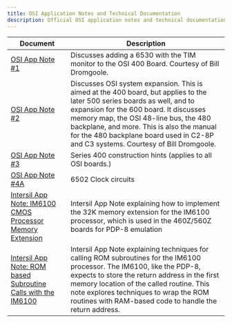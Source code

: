 ```yaml
---
title: OSI Application Notes and Technical Documentation
description: Official OSI application notes and technical documentation
---
```


| Document | Description |
|----------|-------------|
| [OSI App Note #1](/manuals/OSI_appnote_1.pdf) | Discusses adding a 6530 with the TIM monitor to the OSI 400 Board. Courtesy of Bill Dromgoole. |
| [OSI App Note #2](/manuals/OSI_appnote_2.pdf) | Discusses OSI system expansion. This is aimed at the 400 board, but applies to the later 500 series boards as well, and to expansion for the 600 board. It discusses memory map, the OSI 48-line bus, the 480 backplane, and more. This is also the manual for the 480 backplane board used in C2-8P and C3 systems. Courtesy of Bill Dromgoole. |
| [OSI App Note #3](/manuals/OSI_appnote_3.pdf) | Series 400 construction hints (applies to all OSI boards.) |
| [OSI App Note #4A](/manuals/OSI_appnote_4a.pdf) | 6502 Clock circuits |
| [Intersil App Note: IM6100 CMOS Processor Memory Extension](/appnotes/IM6100_CMOS_Processor_Memory_Extension.pdf) | Intersil App Note explaining how to implement the 32K memory extension for the IM6100 processor, which is used in the 460Z/560Z boards for PDP-8 emulation |
| [Intersil App Note: ROM based Subroutine Calls with the IM6100](/appnotes/ROM_Based_Subroutine_Calls_With_the_IM6100.pdf) | Intersil App Note explaining techniques for calling ROM subroutines for the IM6100 processor.  The IM6100, like the PDP-8, expects to store the return address in the first memory location of the called routine.  This note explores techniques to wrap the ROM routines with RAM-based code to handle the return address. |
